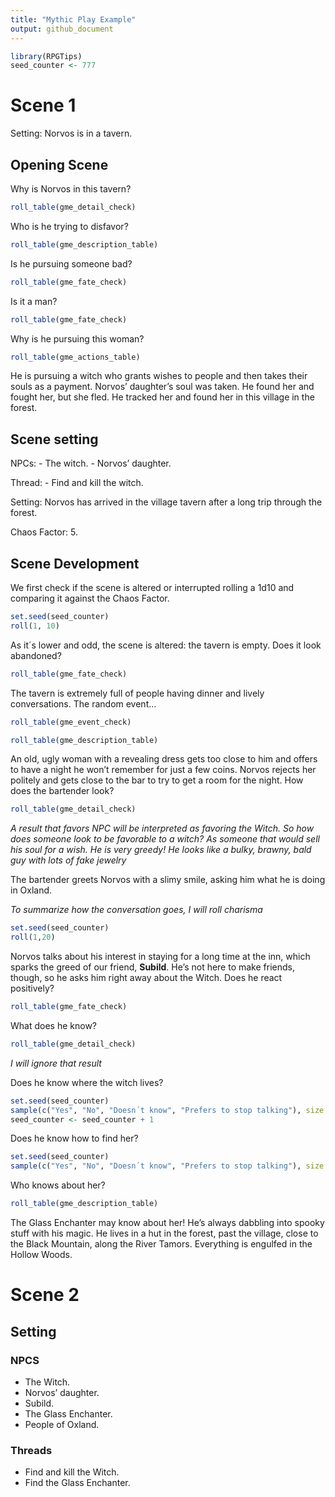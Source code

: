 ```yaml
---
title: "Mythic Play Example"
output: github_document
---
```


```r
library(RPGTips)
seed_counter <- 777
```

# Scene 1

Setting: Norvos is in a tavern.

## Opening Scene

Why is Norvos in this tavern?

```r
roll_table(gme_detail_check)
```
Who is he trying to disfavor?

```r
roll_table(gme_description_table)
```

Is he pursuing someone bad?

```r
roll_table(gme_fate_check)
```

Is it a man?

```r
roll_table(gme_fate_check)
```

Why is he pursuing this woman?
```r
roll_table(gme_actions_table)
```

He is pursuing a witch who grants wishes to people and then takes their souls as
a payment. Norvos' daughter's soul was taken. He found her and fought her, but
she fled. He tracked her and found her in this village in the forest.

## Scene setting

NPCs:
- The witch.
- Norvos' daughter.

Thread:
- Find and kill the witch.

Setting: Norvos has arrived in the village tavern after a long trip through the forest.

Chaos Factor: 5.

## Scene Development

We first check if the scene is altered or interrupted rolling a 1d10 and comparing
it against the Chaos Factor.
```r
set.seed(seed_counter)
roll(1, 10)
```

As it´s lower and odd, the scene is altered: the tavern is empty. Does it look abandoned?

```r
roll_table(gme_fate_check)
```

The tavern is extremely full of people having dinner and lively conversations.
The random event...
```r
roll_table(gme_event_check)
```
```r
roll_table(gme_description_table)
```

An old, ugly woman with a revealing dress gets too close to him and offers to have
a night he won't remember for just a few coins. Norvos rejects her politely and
gets close to the bar to try to get a room for the night. How does the bartender look?

```r
roll_table(gme_detail_check)
```

*A result that favors NPC will be interpreted as favoring the Witch. So how does someone look to be favorable to a witch? As someone that would sell his soul for a wish. He is very greedy! He looks like a bulky, brawny, bald guy with lots of fake jewelry*

The bartender greets Norvos with a slimy smile, asking him what he is doing in Oxland. 

*To summarize how the conversation goes, I will roll charisma*

```r
set.seed(seed_counter)
roll(1,20)
```

Norvos talks about his interest in staying for a long time at the inn, which sparks the greed of our friend, **Subild**. He's not here to make friends, though, so he asks him right away about the Witch. Does he react positively?
```r
roll_table(gme_fate_check)
```
What does he know?

```r
roll_table(gme_detail_check)
```

*I will ignore that result*

Does he know where the witch lives?

```r
set.seed(seed_counter)
sample(c("Yes", "No", "Doesn´t know", "Prefers to stop talking"), size = 1)
seed_counter <- seed_counter + 1
```

Does he know how to find her?

```r
set.seed(seed_counter)
sample(c("Yes", "No", "Doesn´t know", "Prefers to stop talking"), size = 1)
```

Who knows about her?

```r
roll_table(gme_description_table)
```

The Glass Enchanter may know about her! He's always dabbling into spooky stuff with his magic.  He lives in a hut in the forest, past the village, close to the Black Mountain, along the River Tamors. Everything is engulfed in the Hollow Woods.

# Scene 2

## Setting

### NPCS

- The Witch.
- Norvos' daughter.
- Subild.
- The Glass Enchanter.
- People of Oxland.

### Threads

- Find and kill the Witch.
- Find the Glass Enchanter.





















